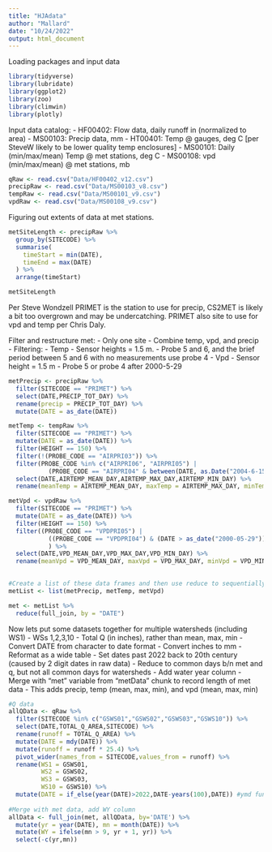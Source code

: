 ```yaml
---
title: "HJAdata"
author: "Mallard"
date: "10/24/2022"
output: html_document
---
```


Loading packages and input data
```r
library(tidyverse)
library(lubridate)
library(ggplot2)
library(zoo)
library(climwin)
library(plotly)
```

Input data catalog:
- HF00402: Flow data, daily runoff in (normalized to area)
- MS00103: Precip data, mm
- HT00401: Temp @ gauges, deg C [per SteveW likely to be lower quality temp enclosures]
- MS00101: Daily (min/max/mean) Temp @ met stations, deg C
- MS00108: vpd (min/max/mean) @ met stations, mb
```r
qRaw <- read.csv("Data/HF00402_v12.csv")
precipRaw <- read.csv("Data/MS00103_v8.csv")
tempRaw <- read.csv("Data/MS00101_v9.csv")
vpdRaw <- read.csv("Data/MS00108_v9.csv")

```

Figuring out extents of data at met stations. 
```r
metSiteLength <- precipRaw %>% 
  group_by(SITECODE) %>% 
  summarise(
    timeStart = min(DATE),
    timeEnd = max(DATE)
  ) %>% 
  arrange(timeStart)

metSiteLength
```

Per Steve Wondzell PRIMET is the station to use for precip, CS2MET is likely a bit too overgrown and may be undercatching. PRIMET also site to use for vpd and temp per Chris Daly.

Filter and restructure met:
- Only one site
- Combine temp, vpd, and precip
- Filtering:
  - Temp
    - Sensor heights = 1.5 m.
    - Probe 5 and 6, and the brief period between 5 and 6 with no measurements use probe 4
  - Vpd
    - Sensor height = 1.5 m
    - Probe 5 or probe 4 after 2000-5-29
```r
metPrecip <- precipRaw %>% 
  filter(SITECODE == "PRIMET") %>% 
  select(DATE,PRECIP_TOT_DAY) %>% 
  rename(precip = PRECIP_TOT_DAY) %>% 
  mutate(DATE = as_date(DATE))

metTemp <- tempRaw %>% 
  filter(SITECODE == "PRIMET") %>% 
  mutate(DATE = as_date(DATE)) %>% 
  filter(HEIGHT == 150) %>% 
  filter(!(PROBE_CODE == "AIRPRI03")) %>% 
  filter(PROBE_CODE %in% c("AIRPRI06", "AIRPRI05") | 
           (PROBE_CODE == "AIRPRI04" & between(DATE, as.Date("2004-6-15"), as.Date("2004-6-25")))) %>% 
  select(DATE,AIRTEMP_MEAN_DAY,AIRTEMP_MAX_DAY,AIRTEMP_MIN_DAY) %>% 
  rename(meanTemp = AIRTEMP_MEAN_DAY, maxTemp = AIRTEMP_MAX_DAY, minTemp = AIRTEMP_MIN_DAY)

metVpd <- vpdRaw %>% 
  filter(SITECODE == "PRIMET") %>% 
  mutate(DATE = as_date(DATE)) %>% 
  filter(HEIGHT == 150) %>% 
  filter((PROBE_CODE == "VPDPRI05") |
           ((PROBE_CODE == "VPDPRI04") & (DATE > as_date("2000-05-29")))
           ) %>% 
  select(DATE,VPD_MEAN_DAY,VPD_MAX_DAY,VPD_MIN_DAY) %>% 
  rename(meanVpd = VPD_MEAN_DAY, maxVpd = VPD_MAX_DAY, minVpd = VPD_MIN_DAY)
  

#Create a list of these data frames and then use reduce to sequentially do a full join
metList <- list(metPrecip, metTemp, metVpd)

met <- metList %>% 
  reduce(full_join, by = "DATE")
```

Now lets put some datasets together for multiple watersheds (including WS1)
- WSs 1,2,3,10
- Total Q (in inches), rather than mean, max, min
- Convert DATE from character to date format
- Convert inches to mm
- Reformat as a wide table
- Set dates past 2022 back to 20th century (caused by 2 digit dates in raw data)
- Reduce to common days b/n met and q, but not all common days for watersheds
- Add water year column
- Merge with "met" variable from "metData" chunk to record length of met data
  - This adds precip, temp (mean, max, min), and vpd (mean, max, min)
```r
#Q data
allQData <- qRaw %>% 
  filter(SITECODE %in% c("GSWS01","GSWS02","GSWS03","GSWS10")) %>% 
  select(DATE,TOTAL_Q_AREA,SITECODE) %>% 
  rename(runoff = TOTAL_Q_AREA) %>% 
  mutate(DATE = mdy(DATE)) %>% 
  mutate(runoff = runoff * 25.4) %>% 
  pivot_wider(names_from = SITECODE,values_from = runoff) %>% 
  rename(WS1 = GSWS01,
         WS2 = GSWS02,
         WS3 = GSWS03,
         WS10 = GSWS10) %>% 
  mutate(DATE = if_else(year(DATE)>2022,DATE-years(100),DATE)) #ymd function has trouble with 2 digit years
  
#Merge with met data, add WY column
allData <- full_join(met, allQData, by='DATE') %>%
  mutate(yr = year(DATE), mn = month(DATE)) %>%
  mutate(WY = ifelse(mn > 9, yr + 1, yr)) %>%
  select(-c(yr,mn))
```

